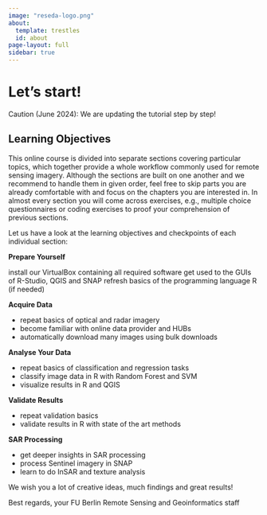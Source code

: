---
image: "reseda-logo.png"
about:
  template: trestles
  id: about
page-layout: full
sidebar: true
---


:::{#about}

# Let's start!

Caution (June 2024): We are updating the tutorial step by step! 

:::

:::{#hero-heading}
## Learning Objectives
This online course is divided into separate sections covering particular topics, which together provide a whole workflow commonly used for remote sensing imagery. Although the sections are built on one another and we recommend to handle them in given order, feel free to skip parts you are already comfortable with and focus on the chapters you are interested in. In almost every section you will come across exercises, e.g., multiple choice questionnaires or coding exercises to proof your comprehension of previous sections.

Let us have a look at the learning objectives and checkpoints of each individual section:

**Prepare Yourself**

install our VirtualBox containing all required software
get used to the GUIs of R-Studio, QGIS and SNAP
refresh basics of the programming language R (if needed)

**Acquire Data**

* repeat basics of optical and radar imagery
* become familiar with online data provider and HUBs
* automatically download many images using bulk downloads

**Analyse Your Data**

* repeat basics of classification and regression tasks
* classify image data in R with Random Forest and SVM
* visualize results in R and QGIS

**Validate Results**

* repeat validation basics
* validate results in R with state of the art methods

**SAR Processing**

* get deeper insights in SAR processing
* process Sentinel imagery in SNAP
* learn to do InSAR and texture analysis

We wish you a lot of creative ideas, much findings and great results!

Best regards,
your FU Berlin Remote Sensing and Geoinformatics staff

:::




